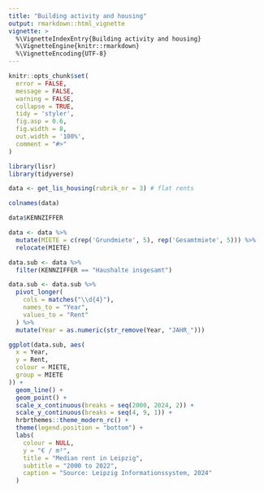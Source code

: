 ```yaml
---
title: "Building activity and housing"
output: rmarkdown::html_vignette
vignette: >
  %\VignetteIndexEntry{Building activity and housing}
  %\VignetteEngine{knitr::rmarkdown}
  %\VignetteEncoding{UTF-8}
---
```


```r
knitr::opts_chunk$set(
  error = FALSE,
  message = FALSE,
  warning = FALSE,
  collapse = TRUE,
  tidy = 'styler',
  fig.asp = 0.6,
  fig.width = 8,
  out.width = '100%',
  comment = "#>"
)
```

```r
library(lisr)
library(tidyverse)
```

```r
data <- get_lis_housing(rubrik_nr = 3) # flat rents

```

```r
colnames(data)
```

```r
data$KENNZIFFER

```


```r
data <- data %>% 
  mutate(MIETE = c(rep('Grundmiete', 5), rep('Gesamtmiete', 5))) %>% 
  relocate(MIETE)
```


```r
data.sub <- data %>%
  filter(KENNZIFFER == "Haushalte insgesamt") 

```

```r
data.sub <- data.sub %>%
  pivot_longer(
    cols = matches("\\d{4}"),
    names_to = "Year",
    values_to = "Rent"
  ) %>%
  mutate(Year = as.numeric(str_remove(Year, "JAHR_")))
```


```r
ggplot(data.sub, aes(
  x = Year,
  y = Rent,
  colour = MIETE,
  group = MIETE
)) +
  geom_line() +
  geom_point() +
  scale_x_continuous(breaks = seq(2000, 2024, 2)) +
  scale_y_continuous(breaks = seq(4, 9, 1)) +
  hrbrthemes::theme_modern_rc() +
  theme(legend.position = "bottom") +
  labs(
    colour = NULL,
    y = "€ / m²",
    title = "Median rent in Leipzig",
    subtitle = "2000 to 2022",
    caption = "Source: Leipzig Informationssystem, 2024"
  )
```
